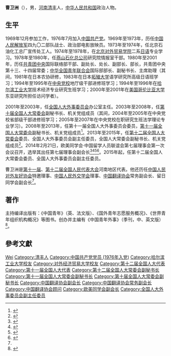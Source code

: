 '''曹卫洲'''（{{bd|1954年|7月||}}），男，[[河南省|河南]][[清丰县|清丰]]人，[[中华人民共和国|中华人民共和国]]政治人物。

== 生平 ==
1969年12月参加工作，1976年7月加入[[中国共产党|中国共产党]]。1969年至1973年，历任[[中国人民解放军|中国人民解放军]]四九〇二部队战士、政治部电影放映员。1973年至1974年，任北京石油化工总厂宣传处工人。1974年至1978年，在[[北京对外贸易学院|北京对外贸易学院]]二系[[日语|日语]]专业学习。1978年至1980年，任[[燕山石化|燕山石化总公司]]研究院情报室干部。1980年至2001年，历任[[中国共产主义青年团中央委员会|共青团中央]]国际联络部干部、副处长、处长、副部长、部长，共青团中央第十三、十四届常委；[[中华全国青年联合会|中华全国青年联合会]]国际部部长、副秘书长、主席助理（其间，1981年在日本农协研修，1983年在日本[[拓殖大学|拓殖大学]]语学研究所高级日语班学习；1994年至1995年在[[中共中央党校|中央党校]]地厅级干部进修班学习；1994年至1996年在[[哈尔滨工业大学|哈尔滨工业大学]]技术经济专业研究生班学习；2000年至2001年在[[美国|美国]][[哥伦比亚大学|哥伦比亚大学]]东亚研究所担任访问学者）。

2001年至2003年，任[[全国人大外事委员会|全国人大外事委员会]]办公室主任。2003年至2008年，任[[第十届全国人大常委会|第十届全国人大常委会]]副秘书长、机关党组成员（其间，2004年至2005年在中央党校省部级干部进修班学习；2005年至2007年在中央党校在职研究生班法学理论专业学习）。2008年至2013年，任第十一届全国人大外事委员会委员，[[第十一届全国人大常委会|第十一届全国人大常委会]]副秘书长、机关党组成员<ref>{{cite news|title=全国人大代表信息-曹卫洲|url= http://210.82.31.1:8084/delegate/viewDelegate.action?dbid=111523|accessdate=2013-04-05|newspaper=全国人大网|archive-url=https://web.archive.org/web/20140505034822/http://www.npc.gov.cn/delegate/viewDelegate.action?dbid=111523|archive-date=2014-05-05|dead-url=yes}}</ref>。2013年至2015年，任[[第十二届全国人大常委会|第十二届全国人大常委会]]委员、全国人大外事委员会副主任委员，全国人大常委会副秘书长、机关党组成员<ref>{{cite news|title=全国人大代表信息-曹卫洲|url= http://210.82.31.1:8084/delegate/viewDelegate.action?dbid=121500|accessdate=2013-04-05|newspaper=全国人大网|archive-url=https://web.archive.org/web/20130713110221/http://www.npc.gov.cn/delegate/viewDelegate.action?dbid=121500|archive-date=2013-07-13|dead-url=yes}}</ref>。2014年2月21日，欧美同学会·中国留学人员联谊会第七届理事会第一次会议召开，选举其出任第七届理事会副会长<ref>{{Cite web|title=俞正声会见欧美同学会·中国留学人员联谊会第七届理事会全体理事|url=https://world.huanqiu.com/article/9CaKrnJEmdB|access-date=2021-06-08|work=world.huanqiu.com|archive-date=2021-06-08|archive-url=https://web.archive.org/web/20210608050615/https://world.huanqiu.com/article/9CaKrnJEmdB|dead-url=no}}</ref><ref>{{Cite web|title=欧美同学会选出新一届会长会和理事会|url=http://www.ccg.org.cn/archives/26126|access-date=2021-06-08|work=www.ccg.org.cn|archive-date=2021-06-08|archive-url=https://web.archive.org/web/20210608050651/http://www.ccg.org.cn/archives/26126|dead-url=no}}</ref><ref>{{Cite web|title=俞正声会见欧美同学会中国留学人员第七届理事-中新网|url=http://www.chinanews.com/gn/2014/02-21/5869650.shtml|access-date=2021-06-08|work=www.chinanews.com|archive-date=2021-06-08|archive-url=https://web.archive.org/web/20210608050609/http://www.chinanews.com/gn/2014/02-21/5869650.shtml|dead-url=no}}</ref><ref>{{Cite web|title=俞正声会见欧美同学会·中国留学人员联谊会第七届理事会全体理事--新闻报道-人民网|url=http://cpc.people.com.cn/n/2014/0222/c64094-24433740.html|access-date=2021-06-08|work=cpc.people.com.cn|archive-date=2021-06-08|archive-url=https://web.archive.org/web/20210608050614/http://cpc.people.com.cn/n/2014/0222/c64094-24433740.html|dead-url=no}}</ref>。2015年起，任第十二届全国人大常委会委员、全国人大外事委员会副主任委员。

曹卫洲是[[第十一届全国人民代表大会代表|第十一届]]、[[第十二届全国人民代表大会代表|第十二届全国人民代表大会]]河南地区代表。他还历任[[中国人民对外友好协会|中国人民对外友好协会]]特邀理事、[[中国人民外交学会|中国人民外交学会]]理事、[[中国翻译协会|中国翻译协会]]常务副会长、留日同学会副会长<ref name=fanyi/>。

== 著作 ==
主持编译出版有：《中国青年》（英、法文版）、《国外青年志愿服务概况》、《世界青年组织机构概况》等图书。创办并主编有《中国青年外事》（季刊，中、英文版）<ref name=fanyi>{{Cite web |url = http://www.tac-online.org.cn/index.php?m=content&c=index&a=show&catid=391&id=1230 |title = 中国译协第六届全国理事会领导机构主要成员简介 |author =  |date = 2016-06-08 |publisher = 中国翻译协会 |language =  |accessdate =  |quote =  |archive-date = 2017-03-05 |archive-url = https://web.archive.org/web/20170305040523/http://www.tac-online.org.cn/index.php?m=content&c=index&a=show&catid=391&id=1230 |dead-url = no }}</ref>。

== 參考文獻 ==
{{reflist}}

{{团中央部门负责人}}
{{Navboxes
| title  = 曹卫洲在[[欧美同学会|欧美同学会]]的职务
| list1  =
{{欧美同学会第七届理事会}}
}}
{{Navboxes 
| title  = 曹卫洲在[[中国翻译协会|中国翻译协会]]的职务
| list1  =
{{中国翻译协会第五届全国理事会}}
{{中国翻译协会第六届理事会}}
{{中国翻译协会第七届理事会}}
}}

{{Authority control}}
{{DEFAULTSORT:Cao曹}}
[[Category:曹姓|Wei]]
[[Category:清丰人|Category:清丰人]]
[[Category:中国共产党党员_(1976年入党)|Category:中国共产党党员 (1976年入党)]]
[[Category:哈尔滨工业大学校友|Category:哈尔滨工业大学校友]]
[[Category:对外经济贸易大学校友|Category:对外经济贸易大学校友]]
[[Category:第十二届全国人大代表|Category:第十二届全国人大代表]]
[[Category:第十一届全国人大代表|Category:第十一届全国人大代表]]
[[Category:第十二届全国人大常委会副秘书长|Category:第十二届全国人大常委会副秘书长]]
[[Category:第十一届全国人大常委会副秘书长|Category:第十一届全国人大常委会副秘书长]]
[[Category:第十届全国人大常委会副秘书长|Category:第十届全国人大常委会副秘书长]]
[[Category:中国翻译协会副会长|Category:中国翻译协会副会长]]
[[Category:中国翻译协会常务副会长|Category:中国翻译协会常务副会长]]
[[Category:中国翻译协会顾问|Category:中国翻译协会顾问]]
[[Category:欧美同学会副会长|Category:欧美同学会副会长]]
[[Category:全国人大外事委员会副主任委员|Category:全国人大外事委员会副主任委员]]